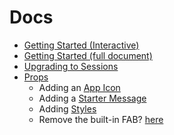 # Docs

- [Getting Started (Interactive)](/getting-started)
- [Getting Started (full document)](/docs/getting-started)
- [Upgrading to Sessions](/docs/session-token)
- [Props](/docs/props)
  - Adding an [App Icon](/docs/app-icon)
  - Adding a [Starter Message](/docs/starter-message)
  - Adding [Styles](/docs/styles)
  - Remove the built-in FAB? [here](/docs/control)